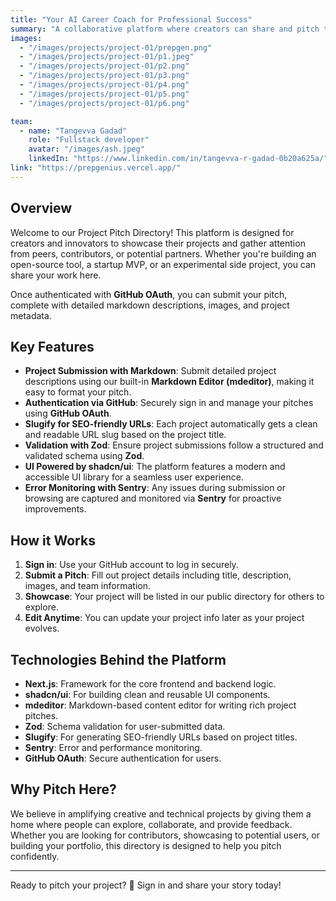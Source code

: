 ```yaml
---
title: "Your AI Career Coach for Professional Success"
summary: "A collaborative platform where creators can share and pitch their innovative projects with the tech community."
images:
  - "/images/projects/project-01/prepgen.png"
  - "/images/projects/project-01/p1.jpeg"
  - "/images/projects/project-01/p2.png"
  - "/images/projects/project-01/p3.png"
  - "/images/projects/project-01/p4.png"
  - "/images/projects/project-01/p5.png"
  - "/images/projects/project-01/p6.png"

team:
  - name: "Tangevva Gadad"
    role: "Fullstack developer"
    avatar: "/images/ash.jpeg"
    linkedIn: "https://www.linkedin.com/in/tangevva-r-gadad-0b20a625a/"
link: "https://prepgenius.vercel.app/"
---
```


## Overview

Welcome to our Project Pitch Directory! This platform is designed for creators and innovators to showcase their projects and gather attention from peers, contributors, or potential partners. Whether you're building an open-source tool, a startup MVP, or an experimental side project, you can share your work here.

Once authenticated with **GitHub OAuth**, you can submit your pitch, complete with detailed markdown descriptions, images, and project metadata.

## Key Features

- **Project Submission with Markdown**: Submit detailed project descriptions using our built-in **Markdown Editor (mdeditor)**, making it easy to format your pitch.
- **Authentication via GitHub**: Securely sign in and manage your pitches using **GitHub OAuth**.
- **Slugify for SEO-friendly URLs**: Each project automatically gets a clean and readable URL slug based on the project title.
- **Validation with Zod**: Ensure project submissions follow a structured and validated schema using **Zod**.
- **UI Powered by shadcn/ui**: The platform features a modern and accessible UI library for a seamless user experience.
- **Error Monitoring with Sentry**: Any issues during submission or browsing are captured and monitored via **Sentry** for proactive improvements.

## How it Works

1. **Sign in**: Use your GitHub account to log in securely.
2. **Submit a Pitch**: Fill out project details including title, description, images, and team information.
3. **Showcase**: Your project will be listed in our public directory for others to explore.
4. **Edit Anytime**: You can update your project info later as your project evolves.

## Technologies Behind the Platform

- **Next.js**: Framework for the core frontend and backend logic.
- **shadcn/ui**: For building clean and reusable UI components.
- **mdeditor**: Markdown-based content editor for writing rich project pitches.
- **Zod**: Schema validation for user-submitted data.
- **Slugify**: For generating SEO-friendly URLs based on project titles.
- **Sentry**: Error and performance monitoring.
- **GitHub OAuth**: Secure authentication for users.

## Why Pitch Here?

We believe in amplifying creative and technical projects by giving them a home where people can explore, collaborate, and provide feedback. Whether you are looking for contributors, showcasing to potential users, or building your portfolio, this directory is designed to help you pitch confidently.

---

Ready to pitch your project? 🚀 Sign in and share your story today!
